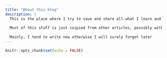 ```yaml
---
title: "About this blog"
description: |
  This is the place where I try to save and share all what I learn and write about.
  
  Most of this stuff is just coipied from other articles, possibly with some changes from my side.
  
  Mainly, I tend to write now otherwise I will surely forget later
---
```


```r
knitr::opts_chunk$set(echo = FALSE)
```
